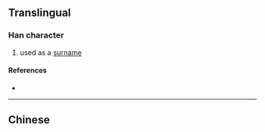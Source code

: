 {{character info/new}}
{{also|厙}}
==Translingual==

===Han character===
{{Han char|rn=27|rad=厂|as=04|sn=6|four=|canj=MKQ,XMKQ|ids=⿸厂车}}

# used as a [[surname]]

====References====
* {{Han ref|kx=0160.371|hdz=10069.080|uh=538D|ud=21389}}

----

==Chinese==
{{zh-see|厙}}